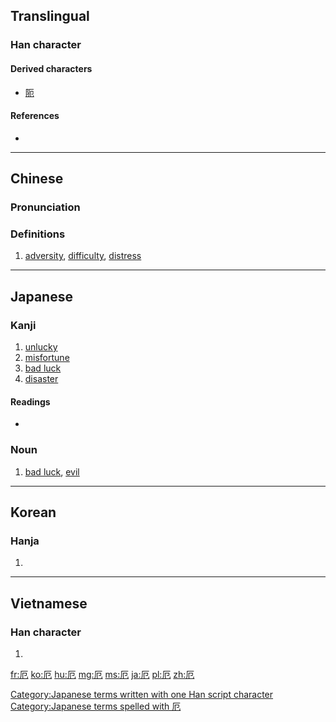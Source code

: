 {{also|阨}}
==Translingual==

===Han character===
{{Han char|rn=27|rad=厂|as=02|sn=4|four=71212|canj=MSU|ids=⿸厂㔾}}

====Derived characters====
* [[阨]]

====References====
* {{Han ref|kx=0160.180|dkj=02893|dj=0367.030|hdz=10068.050|uh=5384|ud=21380|bh=A4CC|bd=42188}}

----

==Chinese==
{{zh-forms}}

===Pronunciation===
{{zh-pron
|m=è
|c=aak1,ak1
|mc=y
|oc=y
|ma=
|cat=
}}

===Definitions===
# [[adversity]], [[difficulty]], [[distress]]

----

==Japanese==

===Kanji===
{{ja-kanji|grade=c|rs=厂02}}

# [[unlucky]]
# [[misfortune]]
# [[bad luck]]
# [[disaster]]

====Readings====
* {{ja-readings|on=[[やく]] (yaku), [[が]] (ga), [[あく]] (aku)|kun=[[くるしむ]] (kurushimu), [[わざわい]] (wazawai)}}

===Noun===
{{ja-noun|k|hira=やく|rom=yaku}} 

# [[bad luck]], [[evil]]

[[Category:Japanese terms written with one Han script character]]
[[Category:Japanese terms spelled with 厄]]

----

==Korean==

===Hanja===
{{ko-hanja|hangeul=액|rv=aek|mr=aek|y=ayk}}

# {{defn|lang=ko|sort=厂02}}

----

==Vietnamese==

===Han character===
{{vi-hantu|[[ách]]|rs=厂02}}

# {{defn|lang=vi|sort=厂02}}

[[fr:厄]]
[[ko:厄]]
[[hu:厄]]
[[mg:厄]]
[[ms:厄]]
[[ja:厄]]
[[pl:厄]]
[[zh:厄]]